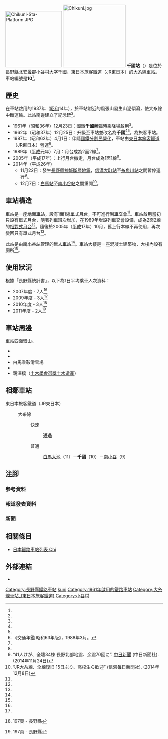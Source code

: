 {{NoteTA
|T=zh-hans:千国站;zh-hk:千國站;zh-tw:千國車站;
|1=zh-hans:千国站;zh-hk:千國站;zh-tw:千國車站;
}}
{{Infobox station
|公司色 = green
|站名 = 千國
|圖片 = Chikuni-Sta.JPG
|圖片說明 = 2010年8月的千國站，左邊是車站大樓。
|日文原名 = 千国
|平假名 = ちくに
|羅馬拼音 = Chikuni
|副站名 = 
|電報略號 = クニ<ref name="nagano-zeneki">{{Cite book|author=信濃毎日新聞社出版部 |title=長野県鉄道全駅 増補改訂版 |publisher=信濃毎日新聞社 |date=2011-07-24 |isbn=9784784071647 |page=123|language=ja}}</ref>
|所在地 = {{JPN}}[[長野縣|長野縣]][[北安曇郡|北安曇郡]][[小谷村|小谷村]]大字千國<ref name="nagano-zeneki"/>
|座標 = {{coord|36|45|47.84|N|137|54|3.03|E|type:railwaystation_region:JP-24|display=inline,title}}
|車站構造 = [[地面車站|地面車站]]
|月台配置 = 1面1線<ref name="nagano-zeneki"/>
|啟用年月日 = 1962年（[[昭和|昭和]]37年）12月25日<ref name="chikuma-matsumoto-shiojiri-history-3-2-modern-1965">《東筑摩郡松本市塩尻市誌 第三巻 現代下》 東筑摩郡、松本市、鹽尻市鄉土資料編纂會，1965年。</ref>*
|廢站年月日 = 
|乘客人數 = 2
|上下車人次 = 
|統計年度 = 2011
|轉車 = 
|全寬備註 = [[無人車站|無人車站]]<ref name="nagano-zeneki"/><br/>*在1961年，此站已經設置了臨時乘降場<ref name="nagano-zeneki"/>。<br/>海拔：539.6米<ref name="nagano-zeneki"/>
|adjacent = {{Adjacent stations|system=東日本旅客鐵道|line=大糸線|left=白馬大池|right=南小谷|note-left=11<br>3.3km|note-mid=10<ref group="報道" name="press/161207">{{Cite press release|url=https://www.jreast.co.jp/nagano/pdf/161207.pdf|title=大糸線に「駅ナンバー」を導入します|format=PDF|publisher=東日本旅客鉄道長野支社|date=2016-12-07|accessdate=2016-12-08|archiveurl=https://web.archive.org/web/20161208081159/https://www.jreast.co.jp/nagano/pdf/161207.pdf|archivedate=2016-12-08|language=ja|dead-url=no}}</ref><br>距離[[松本站|松本]]68.7km|note-right=9<br>1.4km}}
}}
[[File:Chikuni-Sta-Platform.JPG|180px]]
[[File:Chikuni.jpg|200px]]
'''千國站'''（{{jpn|j=千国駅|hg=ちくにえき|rm=Chikuni eki|f=y}}）是位於[[長野縣|長野縣]][[北安曇郡|北安曇郡]][[小谷村|小谷村]]大字千國，[[東日本旅客鐵道|東日本旅客鐵道]]（JR東日本）的[[大糸線|大糸線]][[鐵路車站|車站]]。車站編號是'''10'''<ref group="報道" name="press/161207" />。

== 歷史 ==
在車站啟用的1937年（[[昭和|昭和]]14年），於車站附近的風張山發生山泥傾瀉，使大糸線中斷運輸。此站南邊建立了紀念碑<ref name="nagano-zeneki"/>。

* 1961年（昭和36年）12月23日：[[日本國有鐵道|國鐵]]'''千國崎'''臨時乘降場啟用<ref name="nagano-zeneki"/>。
* 1962年（昭和37年）12月25日：升級至車站並改名為'''千國'''<ref name="nagano-zeneki"/><ref name="chikuma-matsumoto-shiojiri-history-3-2-modern-1965" />。為旅客車站。
* 1987年（昭和62年）4月1日：伴隨[[國鐵分割民營化|國鐵分割民營化]]，車站由[[東日本旅客鐵道|東日本旅客鐵道]]（JR東日本）營運<ref name="trafic-yearbook-1988">《交通年鑑 昭和63年版》{{Translink|ja|交通協力会|交通協力會}}，1988年3月。</ref>。
* 1989年（[[平成|平成]]元年）7月：月台成為2面2線<ref name="nagano-zeneki"/>。
* 2005年（平成17年）：上行月台撤走，月台成為1面1線<ref name="nagano-zeneki"/>。
* 2014年（平成26年）
** 11月22日：發生[[長野縣神城斷層地震|長野縣神城斷層地震]]，[[信濃大町站|信濃大町站]]至[[糸魚川站|糸魚川站]]之間暫停運行<ref group="新聞" name="chunichi-np-2014-11-24">“41人けが、全壊34棟 長野北部地震、余震70回に”. [[中日新聞|中日新聞]] (中日新聞社). (2014年11月24日)</ref>。
** 12月7日：[[白馬站_(日本)|白馬站]]至[[南小谷站|南小谷站]]之間重開<ref group="新聞" name="shinano-mainichi-np-2014-12-8">“JR大糸線、全線復旧 15日ぶり、高校生ら歓迎” {{Translink|ja|信濃毎日新聞}} (信濃毎日新聞社). (2014年12月8日)</ref>。

== 車站構造 ==
車站是一座[[地面車站|地面車站]]，設有1面1線[[單式月台|單式月台]]，不可進行[[列車交會|列車交會]]<ref name="nagano-zeneki"/>。車站啟用當初只設有單式月台，隨著列車班次增加，在1989年增設列車交會設備，成為2面2線的[[相對式月台|相對式月台]]<ref name="nagano-zeneki"/>。隨後於2005年（[[平成|平成]]17年）10月，舊上行本線不再使用，再次變回只有單式月台<ref name="nagano-zeneki"/>。

此站是由[[南小谷站|南小谷站]]管理的[[無人車站|無人車站]]<ref name="nagano-zeneki"/>。車站大樓是一座混凝土建築物，大樓內設有廁所<ref name="nagano-zeneki"/>。

== 使用狀況 ==
根據「長野縣統計書」，以下為1日平均乘車人次資料：
* 2007年度 - 7人<ref name="nagano-zeneki"/>
* 2009年度 - 3人<ref name="nagano-zeneki"/>
* 2010年度 - 3人<ref>{{PDFlink|[http://www3.pref.nagano.lg.jp/tokei/1_tokeisho/h22_naganokentokeisho.pdf 長野県統計書（平成22年度版）]}}{{ja icon}} 197頁 - 長野縣</ref>
* 2011年度 - 2人<ref>{{PDFlink|[http://www3.pref.nagano.lg.jp/tokei/1_tokeisho/h23_naganokentokeisho.PDF 長野県統計書（平成23年度版）]}}{{ja icon}} 197頁 - 長野縣</ref>

== 車站周邊 ==
車站四面環山。
* {{Translink|ja|姫川|姬川}}
* {{Translink|ja|国道148号|國道148號}}
* 白馬乘鞍滑雪場
* {{Translink|ja|小谷村立小谷中学校|小谷村立小谷中學|小谷中學}}
* 親澤橋（[[土木學會選獎土木遺產|土木學會選獎土木遺產]]）

== 相鄰車站 ==
; 東日本旅客鐵道（JR東日本）
: {{Color|#9370db|■}}大糸線
:: 快速
::: '''通過'''
:: 普通
::: [[白馬大池站|白馬大池]]（11）－'''千國'''（10）－[[南小谷站|南小谷]]（9）
== 注腳 ==
=== 參考資料 ===
{{Reflist}}
=== 報道發表資料 ===
{{Reflist|group="報道"}}
=== 新聞 ===
{{Reflist|group="新聞"}}
== 相關條目 ==
{{Commons|Chikuni Station}}
* [[日本鐵路車站列表_Chi|日本鐵路車站列表 Chi]]
== 外部連結 ==
*{{外部連結/JR東日本車站|984|千國}}{{ja icon}}
{{大糸線 (JR東日本)}}
{{DEFAULTSORT:Chikuni}}
[[Category:長野縣鐵路車站|Category:長野縣鐵路車站]]
[[Category:日本鐵路車站_Chi|kuni]]
[[Category:1961年啟用的鐵路車站|Category:1961年啟用的鐵路車站]]
[[Category:大糸線車站_(東日本旅客鐵道)|Category:大糸線車站_(東日本旅客鐵道)]]
[[Category:小谷村|Category:小谷村]]
